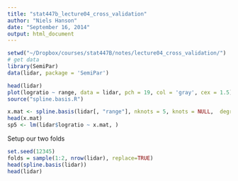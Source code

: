 ```yaml
---
title: "stat447b_lecture04_cross_validation"
author: "Niels Hanson"
date: "September 16, 2014"
output: html_document
---
```


```r
setwd("~/Dropbox/courses/stat447B/notes/lecture04_cross_validation/")
# get data
library(SemiPar)
data(lidar, package = 'SemiPar')
```

```r
head(lidar)
plot(logratio ~ range, data = lidar, pch = 19, col = 'gray', cex = 1.5)
source("spline.basis.R")
```

```r
x.mat <- spline.basis(lidar[, "range"], nknots = 5, knots = NULL,  degree = 1)
head(x.mat)
sp5 <- lm(lidar$logratio ~ x.mat, )
```


Setup our two folds
 
```r
set.seed(12345)
folds = sample(1:2, nrow(lidar), replace=TRUE)
head(spline.basis(lidar))
head(lidar)
```